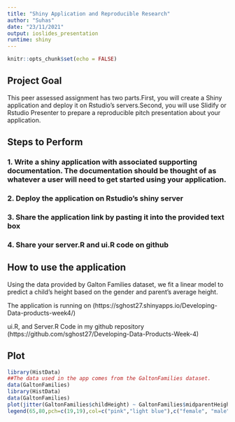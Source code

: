 ---
title: "Shiny Application and Reproducible Research"
author: "Suhas"
date: "23/11/2021"
output: ioslides_presentation
runtime: shiny
---
```{r setup, include=FALSE}
knitr::opts_chunk$set(echo = FALSE)
```

## Project Goal


This peer assessed assignment has two parts.First, you will create a Shiny application and deploy it on Rstudio's servers.Second, you will use Slidify or Rstudio Presenter to prepare a reproducible pitch presentation about your application.

## Steps to Perform


### 1. Write a shiny application with associated supporting documentation. The documentation should be thought of as whatever a user will need to get started using your application.


### 2. Deploy the application on Rstudio's shiny server


### 3. Share the application link by pasting it into the provided text box


### 4. Share your server.R and ui.R code on github

## How to use the application

Using the data provided by Galton Families dataset, we fit a linear model to predict a child's height based on the gender and parent's average height.

The application is running on (https://sghost27.shinyapps.io/Developing-Data-products-week4/)

ui.R, and Server.R Code in my github repository (https://github.com/sghost27/Developing-Data-Products-Week-4)

## Plot
```{r plot,warning=FALSE}
library(HistData)
##The data used in the app comes from the GaltonFamilies dataset. 
data(GaltonFamilies)
library(HistData)
data(GaltonFamilies)
plot(jitter(GaltonFamilies$childHeight) ~ GaltonFamilies$midparentHeight,xlab="Average Height of the Parents (in inches)",ylab="Height of the Child (in inches)",main="Scatterplot of Galton Family Data",pch=19,frame.plot=FALSE,col=ifelse(GaltonFamilies$gender=="female", "pink", "light blue"))
legend(65,80,pch=c(19,19),col=c("pink","light blue"),c("female", "male"),bty="o",cex=.8)
```
